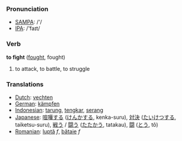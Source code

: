 === Pronunciation ===
*[[w:SAMPA|SAMPA]]: /'/
*[[w:IPA|IPA]]: /'faɪt/

=== Verb ===

'''to fight''' ([[fought]], fought)

# to attack, to battle, to struggle

=== Translations ===
*[[Dutch]]: [[vechten]]
*[[German]]: [[kämpfen]]
*[[Indonesian]]: [[tarung]], [[tengkar]], [[serang]]
*[[Japanese]]: [[喧嘩する]] ([[けんかする]], kenka-suru), [[対決]] ([[たいけつする]], taiketsu-suru), [[戦う]] / [[闘う]] ([[たたかう]], tatakau), [[闘]] ([[とう]], tô)
*[[Romanian]]: [[luptă]] ''f'', [[bătaie]] ''f''